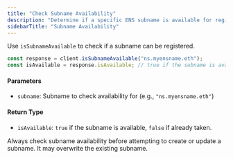 ```yaml
---
title: "Check Subname Availability"
description: "Determine if a specific ENS subname is available for registration."
sidebarTitle: "Subname Availability"
---
```


Use `isSubnameAvailable` to check if a subname can be registered.

```typescript
const response = client.isSubnameAvailable("ns.myensname.eth");
const isAvailable = response.isAvailable; // true if the subname is available, false if already taken.
```

#### Parameters

- `subname`: Subname to check availability for (e.g., `"ns.myensname.eth"`)

#### Return Type

- `isAvailable`: `true` if the subname is available, `false` if already taken.


<Danger>
Always check subname availability before attempting to create or update a subname.  
It may overwrite the existing subname.
</Danger>

